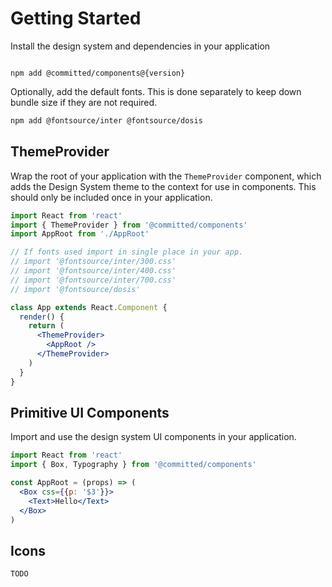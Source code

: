




<Meta title="Design System/Getting Started" />

# Getting Started

Install the design system and dependencies in your application

<code>
npm add @committed/components@{version}
</code>

Optionally, add the default fonts. This is done separately to keep down bundle size if they are not required.

```bash
npm add @fontsource/inter @fontsource/dosis 
```

## ThemeProvider

Wrap the root of your application with the `ThemeProvider` component,
which adds the Design System theme to the context for use in components.
This should only be included once in your application.

```jsx
import React from 'react'
import { ThemeProvider } from '@committed/components'
import AppRoot from './AppRoot'

// If fonts used import in single place in your app.  
// import '@fontsource/inter/300.css'
// import '@fontsource/inter/400.css'
// import '@fontsource/inter/700.css'
// import '@fontsource/dosis'

class App extends React.Component {
  render() {
    return (
      <ThemeProvider>
        <AppRoot />
      </ThemeProvider>
    )
  }
}
```

## Primitive UI Components

Import and use the design system UI components in your application.

```jsx
import React from 'react'
import { Box, Typography } from '@committed/components'

const AppRoot = (props) => (
  <Box css={{p: '$3'}}>
    <Text>Hello</Text>
  </Box>
)
```

## Icons

```
TODO
```